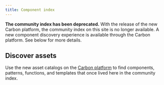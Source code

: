 ```yaml
---
title: Component index
---
```


<InlineNotification>

**The community index has been deprecated.** With the release of the new Carbon
platform, the community index on this site is no longer available. A new
component discovery experience is available through the Carbon platform. See
below for more details.

</InlineNotification>

## Discover assets

Use the new asset catalogs on the
[Carbon platform](https://next.carbondesignsystem.com/) to find components,
patterns, functions, and templates that once lived here in the community index.

<Row className="resource-card-group">
<Column colMd={4} colLg={4} noGutterSm>
  <ResourceCard
    subTitle="Components"
    aspectRatio="2:1"
    actionIcon="launch"
    href="https://next.carbondesignsystem.com/assets/components"
    >

<MdxIcon name="carbon" />

  </ResourceCard>
</Column>
<Column colMd={4} colLg={4} noGutterSm>
  <ResourceCard
    subTitle="Patterns"
    aspectRatio="2:1"
    actionIcon="launch"
    href="https://next.carbondesignsystem.com/assets/patterns"
    >

<MdxIcon name="carbon" />

  </ResourceCard>
</Column>
<Column colMd={4} colLg={4} noGutterSm>
  <ResourceCard
    subTitle="Functions"
    aspectRatio="2:1"
    actionIcon="launch"
    href="https://next.carbondesignsystem.com/assets/functions"
    >

<MdxIcon name="carbon" />

  </ResourceCard>
</Column>
<Column colMd={4} colLg={4} noGutterSm>
  <ResourceCard
    subTitle="Templates"
    aspectRatio="2:1"
    actionIcon="launch"
    href="https://next.carbondesignsystem.com/assets/templates"
    >

<MdxIcon name="carbon" />

  </ResourceCard>
</Column>
</Row>
